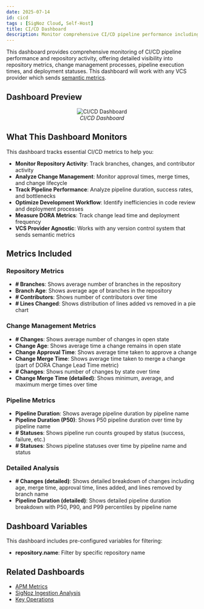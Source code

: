 ```yaml
---
date: 2025-07-14
id: cicd
tags : [SigNoz Cloud, Self-Host]
title: CI/CD Dashboard
description: Monitor comprehensive CI/CD pipeline performance including repository metrics, change management, pipeline duration, and deployment status across any VCS provider with semantic metrics support.
---
```


This dashboard provides comprehensive monitoring of CI/CD pipeline performance and repository activity, offering detailed visibility into repository metrics, change management processes, pipeline execution times, and deployment statuses. This dashboard will work with any VCS provider which sends [semantic metrics](https://opentelemetry.io/docs/specs/semconv/cicd/cicd-metrics/).

## Dashboard Preview

<figure data-zoomable align='center'>
    <img src="/img/docs/dashboards/dashboard-templates/cicd.webp" alt="CI/CD Dashboard"/>
    <figcaption><i>CI/CD Dashboard</i></figcaption>
</figure>

<div className="flex justify-center">
  <DashboardActions 
    dashboardJsonUrl="https://raw.githubusercontent.com/SigNoz/dashboards/refs/heads/main/cicd/cicd.json"
    dashboardName="CI/CD"
  />
</div>

## What This Dashboard Monitors

This dashboard tracks essential CI/CD metrics to help you:

- **Monitor Repository Activity**: Track branches, changes, and contributor activity
- **Analyze Change Management**: Monitor approval times, merge times, and change lifecycle
- **Track Pipeline Performance**: Analyze pipeline duration, success rates, and bottlenecks
- **Optimize Development Workflow**: Identify inefficiencies in code review and deployment processes
- **Measure DORA Metrics**: Track change lead time and deployment frequency
- **VCS Provider Agnostic**: Works with any version control system that sends semantic metrics

## Metrics Included

### Repository Metrics
- **# Branches**: Shows average number of branches in the repository
- **Branch Age**: Shows average age of branches in the repository
- **# Contributors**: Shows number of contributors over time
- **# Lines Changed**: Shows distribution of lines added vs removed in a pie chart

### Change Management Metrics
- **# Changes**: Shows average number of changes in open state
- **Change Age**: Shows average time a change remains in open state
- **Change Approval Time**: Shows average time taken to approve a change
- **Change Merge Time**: Shows average time taken to merge a change (part of DORA Change Lead Time metric)
- **# Changes**: Shows number of changes by state over time
- **Change Merge Time (detailed)**: Shows minimum, average, and maximum merge times over time

### Pipeline Metrics
- **Pipeline Duration**: Shows average pipeline duration by pipeline name
- **Pipeline Duration (P50)**: Shows P50 pipeline duration over time by pipeline name
- **# Statuses**: Shows pipeline run counts grouped by status (success, failure, etc.)
- **# Statuses**: Shows pipeline statuses over time by pipeline name and status

### Detailed Analysis
- **# Changes (detailed)**: Shows detailed breakdown of changes including age, merge time, approval time, lines added, and lines removed by branch name
- **Pipeline Duration (detailed)**: Shows detailed pipeline duration breakdown with P50, P90, and P99 percentiles by pipeline name

## Dashboard Variables

This dashboard includes pre-configured variables for filtering:

- **repository.name**: Filter by specific repository name

## Related Dashboards

- [APM Metrics](/docs/dashboards/dashboard-templates/apm-metrics)
- [SigNoz Ingestion Analysis](/docs/dashboards/dashboard-templates/signoz-ingestion-analysis)
- [Key Operations](/docs/dashboards/dashboard-templates/key-operations)